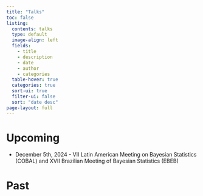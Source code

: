 ```yaml
---
title: "Talks"
toc: false
listing:
  contents: talks
  type: default
  image-align: left
  fields: 
    - title
    - description
    - date
    - author
    - categories
  table-hover: true
  categories: true
  sort-ui: true
  filter-ui: false
  sort: "date desc"
page-layout: full
---
```


# Upcoming

- December 5th, 2024 - VII Latin American Meeting on Bayesian Statistics (COBAL)
  and XVII Brazilian Meeting of Bayesian Statistics (EBEB)

# Past

